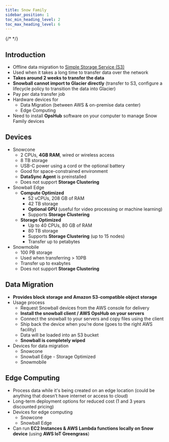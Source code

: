 ```yaml
---
title: Snow Family
sidebar_position: 1
toc_min_heading_level: 2
toc_max_heading_level: 6
---
```


{/* <TOCInline toc={toc} minHeadingLevel={2} maxHeadingLevel={6} /> */}

## Introduction

- Offline data migration to [Simple Storage Service (S3)](../Storage/SImple-Storage-Service-S3.mdx)
- Used when it takes a long time to transfer data over the network
- **Takes around 2 weeks to transfer the data**
- **Snowball cannot import to Glacier directly** (transfer to S3, configure a lifecycle policy to transition the data into Glacier)
- Pay per data transfer job
- Hardware devices for
  - Data Migration (between AWS & on-premise data center)
  - Edge Computing
- Need to install **OpsHub** software on your computer to manage Snow Family devices

## Devices
- <Tag color="#FF5733">Snowcone</Tag>
  - 2 CPUs, **4GB RAM**, wired or wireless access
  - 8 TB storage
  - USB-C power using a cord or the optional battery
  - Good for space-constrained environment
  - **DataSync Agent** is preinstalled
  - Does not support **Storage Clustering**
- <Tag color="#FF5733">Snowball Edge</Tag>
  - **Compute Optimized**
    - 52 vCPUs, 208 GB of RAM
    - 42 TB storage
    - **Optional GPU** (useful for video processing or machine learning)
    - Supports **Storage Clustering**
  - **Storage Optimized**
    - Up to 40 CPUs, 80 GB of RAM
    - 80 TB storage
    - Supports **Storage Clustering** (up to 15 nodes)
    - Transfer up to petabytes
- <Tag color="#FF5733">Snowmobile</Tag>
  - 100 PB storage
  - Used when transferring > 10PB
  - Transfer up to exabytes
  - Does not support **Storage Clustering**

## Data Migration
- **Provides block storage and Amazon S3-compatible object storage**
- Usage process
  - Request Snowball devices from the AWS console for delivery
  - **Install the snowball client / AWS OpsHub on your servers**
  - Connect the snowball to your servers and copy files using the client
  - Ship back the device when you’re done (goes to the right AWS facility)
  - Data will be loaded into an S3 bucket
  - **Snowball is completely wiped**
- Devices for data migration
  - Snowcone
  - Snowball Edge - Storage Optimized
  - Snowmobile

## Edge Computing
- Process data while it's being created on an edge location (could be anything that doesn’t have internet or access to cloud)
- Long-term deployment options for reduced cost (1 and 3 years discounted pricing)
- Devices for edge computing
  - Snowcone
  - Snowball Edge
- Can run **EC2 Instances & AWS Lambda functions locally on Snow device** (using **AWS loT Greengrass**)
